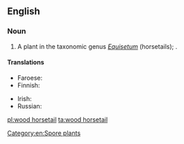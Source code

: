 ==English==
{{rfimage}}
{{wikipedia|Equisetum sylvaticum}}

===Noun===
{{en-noun|head=[[wood]] [[horsetail]]}}

# A plant in the taxonomic genus ''[[Equisetum]]'' (horsetails); {{taxlink|Equisetum sylvaticum|species|noshow=1}}.

====Translations====
{{trans-top|plant}}
* Faroese: {{t|fo|tyrilsgras|n}}
* Finnish: {{t|fi|metsäkorte}}
{{trans-mid}}
* Irish: {{t|ga|scuab eich choille|f}}
* Russian: {{t|ru|хвощ лесно́й|m}}
{{trans-bottom}}

[[Category:en:Spore plants]]

[[pl:wood horsetail]]
[[ta:wood horsetail]]